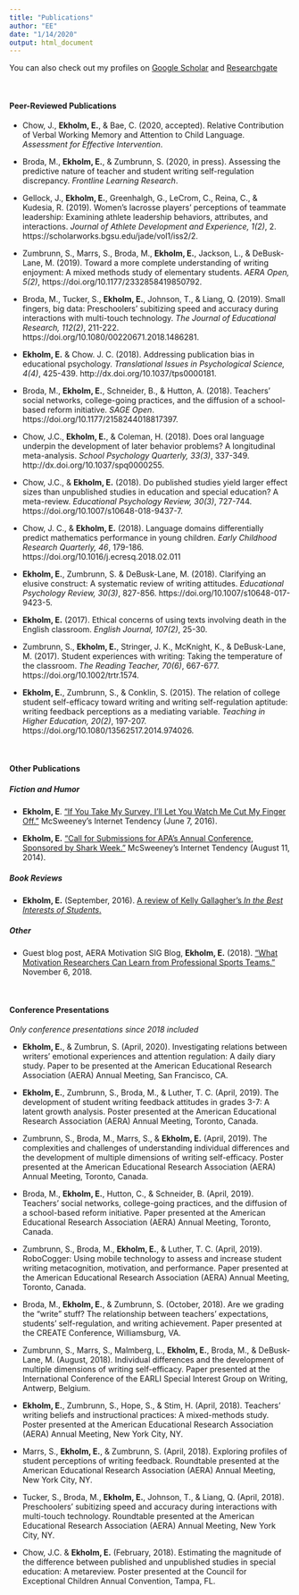 ```yaml
---
title: "Publications"
author: "EE"
date: "1/14/2020"
output: html_document
---
```


You can also check out my profiles on [Google Scholar](https://scholar.google.com/citations?user=d3WGzzkAAAAJ&hl=en) and [Researchgate](https://www.researchgate.net/profile/Eric_Ekholm)

<br/>

#### Peer-Reviewed Publications

+ Chow, J., __Ekholm, E.__, & Bae, C. (2020, accepted). Relative Contribution of Verbal Working Memory and Attention to Child Language. _Assessment for Effective Intervention_.

+ Broda, M., __Ekholm, E.__, & Zumbrunn, S. (2020, in press). Assessing the predictive nature of teacher and student writing self-regulation discrepancy. _Frontline Learning Research_.

+ Gellock, J., __Ekholm, E.__, Greenhalgh, G., LeCrom, C., Reina, C., & Kudesia, R. (2019). Women’s lacrosse players’ perceptions of teammate leadership: Examining athlete leadership behaviors, attributes, and interactions. _Journal of Athlete Development and Experience, 1(2)_, 2. https://scholarworks.bgsu.edu/jade/vol1/iss2/2.  

+ Zumbrunn, S., Marrs, S., Broda, M., __Ekholm, E.__, Jackson, L., & DeBusk-Lane, M. (2019). Toward a more complete understanding of writing enjoyment: A mixed methods study of elementary students. _AERA Open, 5(2)_, https://doi.org/10.1177/2332858419850792.

+ Broda, M., Tucker, S., __Ekholm, E.__, Johnson, T., & Liang, Q. (2019).  Small fingers, big data: Preschoolers’ subitizing speed and accuracy during interactions with multi-touch technology.  _The Journal of Educational Research, 112(2)_, 211-222. https://doi.org/10.1080/00220671.2018.1486281.

+ __Ekholm, E.__ & Chow. J. C. (2018). Addressing publication bias in educational psychology. _Translational Issues in Psychological Science, 4(4)_, 425-439. http://dx.doi.org/10.1037/tps0000181.

+ Broda, M., __Ekholm, E.__, Schneider, B., & Hutton, A. (2018). Teachers’ social networks, college-going practices, and the diffusion of a school-based reform initiative. _SAGE Open_. https://doi.org/10.1177/2158244018817397.

+ Chow, J.C., __Ekholm, E.__, & Coleman, H. (2018). Does oral language underpin the development of later behavior problems? A longitudinal meta-analysis. _School Psychology Quarterly, 33(3)_, 337-349. http://dx.doi.org/10.1037/spq0000255.

+ Chow, J.C., & __Ekholm, E.__ (2018). Do published studies yield larger effect sizes than unpublished studies in education and special education? A meta-review. _Educational Psychology Review, 30(3)_, 727-744. https://doi.org/10.1007/s10648-018-9437-7.

+ Chow, J. C., & __Ekholm, E.__ (2018). Language domains differentially predict mathematics performance in young children.  _Early Childhood Research Quarterly, 46_, 179-186. https://doi.org/10.1016/j.ecresq.2018.02.011

+ __Ekholm, E.__, Zumbrunn, S. & DeBusk-Lane, M. (2018). Clarifying an elusive construct: A systematic review of writing attitudes. _Educational Psychology Review, 30(3)_, 827-856. https://doi.org/10.1007/s10648-017-9423-5.

+ __Ekholm, E.__ (2017). Ethical concerns of using texts involving death in the English classroom. _English Journal, 107(2)_, 25-30.

+ Zumbrunn, S., __Ekholm, E.__, Stringer, J. K., McKnight, K., & DeBusk-Lane, M. (2017). Student experiences with writing: Taking the temperature of the classroom. _The Reading Teacher, 70(6)_, 667-677. https://doi.org/10.1002/trtr.1574.

+ __Ekholm, E.__, Zumbrunn, S., & Conklin, S. (2015). The relation of college student self-efficacy toward writing and writing self-regulation aptitude: writing feedback perceptions as a mediating variable. _Teaching in Higher Education, 20(2)_, 197-207. https://doi.org/10.1080/13562517.2014.974026.

<br/>

#### Other Publications

##### Fiction and Humor

+ __Ekholm, E__. [“If You Take My Survey, I’ll Let You Watch Me Cut My Finger Off.”](https://www.mcsweeneys.net/articles/if-you-take-my-survey-ill-let-you-watch-me-cut-my-finger-off) McSweeney’s Internet Tendency (June 7, 2016).

+ __Ekholm, E.__ [“Call for Submissions for APA’s Annual Conference, Sponsored by Shark Week.”](http://www.mcsweeneys.net/articles/call-for-submissions-for-apas-annual-conference-sponsored-by-shark-week)  McSweeney’s Internet Tendency (August 11, 2014).  

##### Book Reviews

+ __Ekholm, E.__ (September, 2016).  [A review of Kelly Gallagher’s _In the Best Interests of Students_.](http://www.ncte.org/library/NCTEFiles/Resources/Journals/EJ/1061_sep2016/EJ1061Reviews.pdf)

##### Other

+ Guest blog post, AERA Motivation SIG Blog, __Ekholm, E.__ (2018). [“What Motivation Researchers Can Learn from Professional Sports Teams.”](http://motsig.org/what-motivation-researchers-can-learn-from-professional-sports-teams/) November 6, 2018. 

<br/>

#### Conference Presentations
_Only conference presentations since 2018 included_

+ __Ekholm, E.__, & Zumbrun, S. (April, 2020). Investigating relations between writers’ emotional experiences and attention regulation: A daily diary study. Paper to be presented at the American Educational Research Association (AERA) Annual Meeting, San Francisco, CA.

+ __Ekholm, E.__, Zumbrunn, S., Broda, M., & Luther, T. C. (April, 2019). The development of student writing feedback attitudes in grades 3-7: A latent growth analysis. Poster presented at the American Educational Research Association (AERA) Annual Meeting, Toronto, Canada.

+ Zumbrunn, S., Broda, M., Marrs, S., & __Ekholm, E.__ (April, 2019). The complexities and challenges of understanding individual differences and the development of multiple dimensions of writing self-efficacy. Poster presented at the American Educational Research Association (AERA) Annual Meeting, Toronto, Canada.

+ Broda, M., __Ekholm, E.__, Hutton, C., & Schneider, B. (April, 2019). Teachers’ social networks, college-going practices, and the diffusion of a school-based reform initiative. Paper presented at the American Educational Research Association (AERA) Annual Meeting, Toronto, Canada.

+ Zumbrunn, S., Broda, M., __Ekholm, E.__, & Luther, T. C. (April, 2019). RoboCogger: Using mobile technology to assess and increase student writing metacognition, motivation, and performance. Paper presented at the American Educational Research Association (AERA) Annual Meeting, Toronto, Canada.

+ Broda, M., __Ekholm, E.__, & Zumbrunn, S. (October, 2018). Are we grading the “write” stuff? The relationship between teachers’ expectations, students’ self-regulation, and writing achievement. Paper presented at the CREATE Conference, Williamsburg, VA.

+ Zumbrunn, S., Marrs, S., Malmberg, L., __Ekholm, E.__, Broda, M., & DeBusk-Lane, M. (August, 2018). Individual differences and the development of multiple dimensions of writing self-efficacy. Paper presented at the International Conference of the EARLI Special Interest Group on Writing, Antwerp, Belgium.

+ __Ekholm, E.__, Zumbrunn, S., Hope, S., & Stim, H. (April, 2018). Teachers’ writing beliefs and instructional practices: A mixed-methods study. Poster presented at the American Educational Research Association (AERA) Annual Meeting, New York City, NY.

+ Marrs, S., __Ekholm, E.__, & Zumbrunn, S. (April, 2018). Exploring profiles of student perceptions of writing feedback. Roundtable presented at the American Educational Research Association (AERA) Annual Meeting, New York City, NY.

+ Tucker, S., Broda, M., __Ekholm, E.__, Johnson, T., & Liang, Q. (April, 2018). Preschoolers’ subitizing speed and accuracy during interactions with multi-touch technology. Roundtable presented at the American Educational Research Association (AERA) Annual Meeting, New York City, NY.

+ Chow, J.C. & __Ekholm, E.__ (February, 2018). Estimating the magnitude of the difference between published and unpublished studies in special education: A metareview. Poster presented at the Council for Exceptional Children Annual Convention, Tampa, FL.
